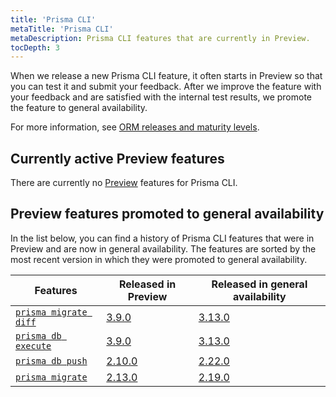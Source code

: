 ```yaml
---
title: 'Prisma CLI'
metaTitle: 'Prisma CLI'
metaDescription: Prisma CLI features that are currently in Preview.
tocDepth: 3
---
```


<TopBlock>

When we release a new Prisma CLI feature, it often starts in Preview so that you can test it and submit your feedback. After we improve the feature with your feedback and are satisfied with the internal test results, we promote the feature to general availability.

For more information, see [ORM releases and maturity levels](/orm/more/releases).

</TopBlock>

## Currently active Preview features

There are currently no [Preview](/orm/more/releases#preview) features for Prisma CLI.

## Preview features promoted to general availability

In the list below, you can find a history of Prisma CLI features that were in Preview and are now in general availability. The features are sorted by the most recent version in which they were promoted to general availability.

| Features                                                                                                                                | Released in Preview                                            | Released in general availability                               |
| --------------------------------------------------------------------------------------------------------------------------------------- | -------------------------------------------------------------- | -------------------------------------------------------------- |
| [`prisma migrate diff`](/orm/prisma-migrate/workflows/patching-and-hotfixing#fixing-failed-migrations-with-migrate-diff-and-db-execute) | [3.9.0](https://github.com/prisma/prisma/releases/tag/3.9.0)   | [3.13.0](https://github.com/prisma/prisma/releases/tag/3.13.0) |
| [`prisma db execute`](/orm/prisma-migrate/workflows/patching-and-hotfixing#fixing-failed-migrations-with-migrate-diff-and-db-execute)   | [3.9.0](https://github.com/prisma/prisma/releases/tag/3.9.0)   | [3.13.0](https://github.com/prisma/prisma/releases/tag/3.13.0) |
| [`prisma db push`](/orm/prisma-migrate/workflows/prototyping-your-schema)                                                               | [2.10.0](https://github.com/prisma/prisma/releases/tag/2.10.0) | [2.22.0](https://github.com/prisma/prisma/releases/tag/2.22.0) |
| [`prisma migrate`](/orm/prisma-migrate)                                                                                                 | [2.13.0](https://github.com/prisma/prisma/releases/tag/2.13.0) | [2.19.0](https://github.com/prisma/prisma/releases/tag/2.19.0) |
